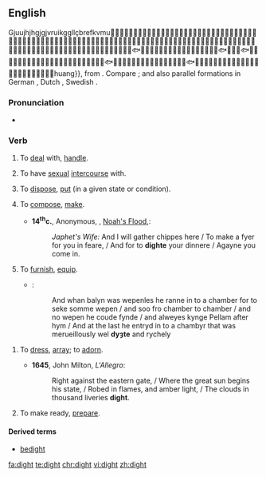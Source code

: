 ==English==
Gjuujhjhgjgjvruikggllçbrefkvmu🐲🎁😭💝🐙🐚😗😭🐝🐝🐓🐓🐅🐅🐅🐅🐁🐐🐬🐬🐐🐐🐐🐐🐬🐬🐬🐬🐬🐬🐬🐬🐬🐬🐬🐬🐬🐬🐬🐄🐝🐝🐓🐓🐓🐓🐓🐓🐓🐓🐓🐓🐓🐓🐓🐓🐓🐓🐓🐓🐓🐓🐓🐓🐓🐓🐓🐓🐄🐄🐄🐄🐓🐄🐄🐄🐄🐄🐄🐄🐲🐲🐲🐲🐲🐲🐲🐅🐲🐅🐅🐲🐲🐅🐅🐅🐅🐅🐅🐅🐅🐅🐅🐅🐅🐅🐗🐸🐸🐗🐸🐗🐸🐟🐝🐝🐏🐏🐚🐬🐬🐐🐸😗🐅🐁🐲🐓🐅🐡🐗🐟🐐🐐🐗🐟🐀🐙🐚😭😗💝🎁😘🐜🐛🐄🐏🐲🐁🐬🐃🐝🐓🐅🐡🐐🐐🐌🐟🐠🌐🐐🐬🐙🐚🐁🐡🐗🐸🐅🐲😭😗🐄🐓🐟💝🐏🐝🐙🐌💝🐃🐃🐜😘🐀🐃🐓🐝🐝🐓🐅🐲🐙🐅🐓🐝🐓🐓huang}}, from {{etyl|la|en}} {{term|dictāre|lang=la}}.  Compare {{term|dictate}}; and also parallel formations in German {{term|dichten|lang=de}}, Dutch {{term|dichten|lang=nl}}, Swedish {{term|dikta|lang=sv}}.

===Pronunciation===
*{{a|US|UK}} {{IPA|/daɪt/|lang=en}}

===Verb===
{{en-verb|dights|dighting|dight|past2=dighted}}

#{{context|obsolete|transitive|lang=en}} To [[deal]] with, [[handle]].
#{{context|obsolete|transitive|lang=en}} To have [[sexual]] [[intercourse]] with.
#{{context|obsolete|transitive|lang=en}} To [[dispose]], [[put]] (in a given state or condition).
#{{context|obsolete|transitive|lang=en}} To [[compose]], [[make]].
#*'''14<sup>th</sup>c.''', Anonymous, ''{{w|The Chester Mystery Plays}}'', [http://machias.edu/faculty/necastro/drama/chester/play_03.html Noah's Flood],:
#*:''Japhet's Wife:'' And I will gather chippes here / To make a fyer for you in feare, / And for to '''dighte''' your dinnere / Agayne you come in.
#{{context|archaic|transitive|lang=en}} To [[furnish]], [[equip]].
#*{{RQ:Mlry MrtDrthr|4.15|2|II|xv}}:
#*:And whan balyn was wepenles he ranne in to a chamber for to seke somme wepen / and soo fro chamber to chamber / and no wepen he coude fynde / and alweyes kynge Pellam after hym / And at the last he entryd in to a chambyr that was merueillously wel '''dyȝte''' and rychely
<!--Prior quote:#*:And at the last he entryd in to a chambyr that was merueillously wel '''dyzte''' and rychely, and a bedde arayed with clothe of gold-->
#{{context|archaic|transitive|lang=en}} To [[dress]], [[array]]; to [[adorn]]. 
#*'''1645''', John Milton, ''L'Allegro'':
#*:Right against the eastern gate, / Where the great sun begins his state, / Robed in flames, and amber light, / The clouds in thousand liveries '''dight'''{{nb...}}.
#{{context|archaic|transitive|lang=en}} To make ready, [[prepare]].

====Derived terms====
*[[bedight]]

[[fa:dight]]
[[te:dight]]
[[chr:dight]]
[[vi:dight]]
[[zh:dight]]